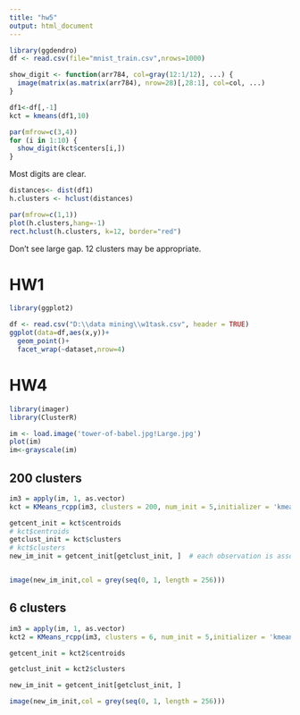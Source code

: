 ---
title: "hw5"
output: html_document
---

```{r}
library(ggdendro)
df <- read.csv(file="mnist_train.csv",nrows=1000)
```

```{r}
show_digit <- function(arr784, col=gray(12:1/12), ...) {
  image(matrix(as.matrix(arr784), nrow=28)[,28:1], col=col, ...)
}
```

```{r}
df1<-df[,-1]
kct = kmeans(df1,10)
```

```{r}
par(mfrow=c(3,4))
for (i in 1:10) {
  show_digit(kct$centers[i,])
}
```

Most digits are clear.

```{r}
distances<- dist(df1)
h.clusters <- hclust(distances)
```

```{r}
par(mfrow=c(1,1))
plot(h.clusters,hang=-1)
rect.hclust(h.clusters, k=12, border="red")
```

Don't see large gap. 12 clusters may be appropriate.

# HW1
```{r}
library(ggplot2)

df <- read.csv("D:\\data mining\\w1task.csv", header = TRUE)
ggplot(data=df,aes(x,y))+
  geom_point()+
  facet_wrap(~dataset,nrow=4)
```

# HW4
```{r message=FALSE}
library(imager)
library(ClusterR)
```

```{r}
im <- load.image('tower-of-babel.jpg!Large.jpg')
plot(im) 
im<-grayscale(im)
```


## 200 clusters

```{r}
im3 = apply(im, 1, as.vector)
kct = KMeans_rcpp(im3, clusters = 200, num_init = 5,initializer = 'kmeans++', verbose = F)
```

```{r}
getcent_init = kct$centroids
# kct$centroids
getclust_init = kct$clusters
# kct$clusters
new_im_init = getcent_init[getclust_init, ]  # each observation is associated with the nearby centroid


image(new_im_init,col = grey(seq(0, 1, length = 256)))
```


## 6 clusters

```{r}
im3 = apply(im, 1, as.vector)
kct2 = KMeans_rcpp(im3, clusters = 6, num_init = 5,initializer = 'kmeans++', verbose = F)
```

```{r}
getcent_init = kct2$centroids

getclust_init = kct2$clusters

new_im_init = getcent_init[getclust_init, ]  

image(new_im_init,col = grey(seq(0, 1, length = 256)))
```

